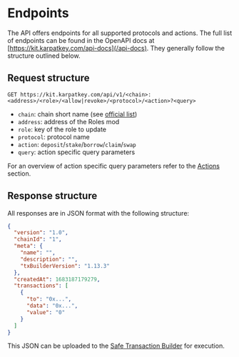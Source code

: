 # Endpoints

The API offers endpoints for all supported protocols and actions.
The full list of endpoints can be found in the OpenAPI docs at [https://kit.karpatkey.com/api-docs](/api-docs).
They generally follow the structure outlined below.

## Request structure

```
GET https://kit.karpatkey.com/api/v1/<chain>:<address>/<role>/<allow|revoke>/<protocol>/<action>?<query>
```

- `chain`: chain short name (see [official list](https://github.com/ethereum-lists/chains))
- `address`: address of the Roles mod
- `role`: key of the role to update
- `protocol`: protocol name
- `action`: `deposit`/`stake`/`borrow`/`claim`/`swap`
- `query`: action specific query parameters

For an overview of action specific query parameters refer to the [Actions](/learn/actions) section.

## Response structure

All responses are in JSON format with the following structure:

```json
{
  "version": "1.0",
  "chainId": "1",
  "meta": {
    "name": "",
    "description": "",
    "txBuilderVersion": "1.13.3"
  },
  "createdAt": 1683187179279,
  "transactions": [
    {
      "to": "0x...",
      "data": "0x...",
      "value": "0"
    }
  ]
}
```

This JSON can be uploaded to the [Safe Transaction Builder](https://help.safe.global/en/articles/40841-transaction-builder) for execution.

